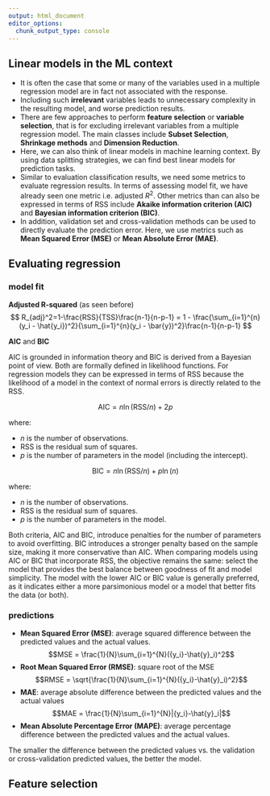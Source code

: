 ```yaml
---
output: html_document
editor_options: 
  chunk_output_type: console
---
```


## Linear models in the ML context

- It is often the case that some or many of the variables used in a multiple regression model are in fact not associated with the response. 
- Including such **irrelevant** variables leads to unnecessary complexity in the resulting model, and worse prediction results. 
- There are few approaches to perform **feature selection** or **variable selection**, that is for excluding irrelevant variables from a multiple regression model. The main classes include **Subset Selection**, **Shrinkage methods** and **Dimension Reduction**.
- Here, we can also think of linear models in machine learning context. By using data splitting strategies, we can find best linear models for prediction tasks. 
- Similar to evaluation classification results, we need some metrics to evaluate regression results. In terms of assessing model fit, we have already seen one metric i.e. adjusted $R^2$. Other metrics than can also be expressed in terms of RSS include **Akaike information criterion (AIC)** and **Bayesian information criterion (BIC)**. 
- In addition, validation set and cross-validation methods can be used to directly evaluate the prediction error. Here, we use metrics such as **Mean Squared Error (MSE)** or **Mean Absolute Error (MAE)**.


## Evaluating regression

### model fit

**Adjusted R-squared** (as seen before)
$$
R_{adj}^2=1-\frac{RSS}{TSS}\frac{n-1}{n-p-1} = 1 - \frac{\sum_{i=1}^{n}(y_i - \hat{y_i})^2}{\sum_{i=1}^{n}(y_i - \bar{y})^2}\frac{n-1}{n-p-1}
$$

**AIC** and **BIC**

AIC is grounded in information theory and BIC is derived from a Bayesian point of view. Both are formally defined in likelihood functions. For regression models they can be expressed in terms of RSS because the likelihood of a model in the context of normal errors is directly related to the RSS. 
 
$$\text{AIC} = n \ln(\text{RSS}/n) + 2p$$

where:

- $n$ is the number of observations.
- $\text{RSS}$ is the residual sum of squares.
- $p$ is the number of parameters in the model (including the intercept).


$$\text{BIC} = n \ln(\text{RSS}/n) + p \ln(n)$$

where:

- $n$ is the number of observations.
- $\text{RSS}$ is the residual sum of squares.
- $p$ is the number of parameters in the model.


Both criteria, AIC and BIC, introduce penalties for the number of parameters to avoid overfitting. BIC introduces a stronger penalty based on the sample size, making it more conservative than AIC. When comparing models using AIC or BIC that incorporate RSS, the objective remains the same: select the model that provides the best balance between goodness of fit and model simplicity. The model with the lower AIC or BIC value is generally preferred, as it indicates either a more parsimonious model or a model that better fits the data (or both). 

### predictions

- **Mean Squared Error (MSE)**: average squared difference between the predicted values and the actual values.
$$MSE = \frac{1}{N}\sum_{i=1}^{N}({y_i}-\hat{y}_i)^2$$
- **Root Mean Squared Error (RMSE)**: square root of the MSE
$$RMSE = \sqrt{\frac{1}{N}\sum_{i=1}^{N}({y_i}-\hat{y}_i)^2}$$
- **MAE**: average absolute difference between the predicted values and the actual values $$MAE = \frac{1}{N}\sum_{i=1}^{N}|{y_i}-\hat{y}_i|$$
- **Mean Absolute Percentage Error (MAPE)**: average percentage difference between the predicted values and the actual values.

The smaller the difference between the predicted values vs. the validation or cross-validation predicted values, the better the model. 

## Feature selection


